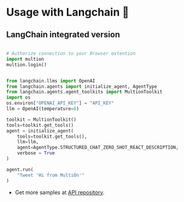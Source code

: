 # Usage with Langchain 🦜️


 

## LangChain integrated version
```python copy 

# Authorize connection to your Browser extention
import multion
multion.login()


from langchain.llms import OpenAI
from langchain.agents import initialize_agent, AgentType
from langchain.agents.agent_toolkits import MultionToolkit
import os
os.environ["OPENAI_API_KEY"] = "API_KEY"
llm = OpenAI(temperature=0)

toolkit = MultionToolkit()
tools=toolkit.get_tools()
agent = initialize_agent(
    tools=toolkit.get_tools(),
    llm=llm,
    agent=AgentType.STRUCTURED_CHAT_ZERO_SHOT_REACT_DESCRIPTION,
    verbose = True
)

agent.run(
    "Tweet 'Hi from MultiOn'"
)
```


- Get more samples at [API repository](https://github.com/MULTI-ON/api).
